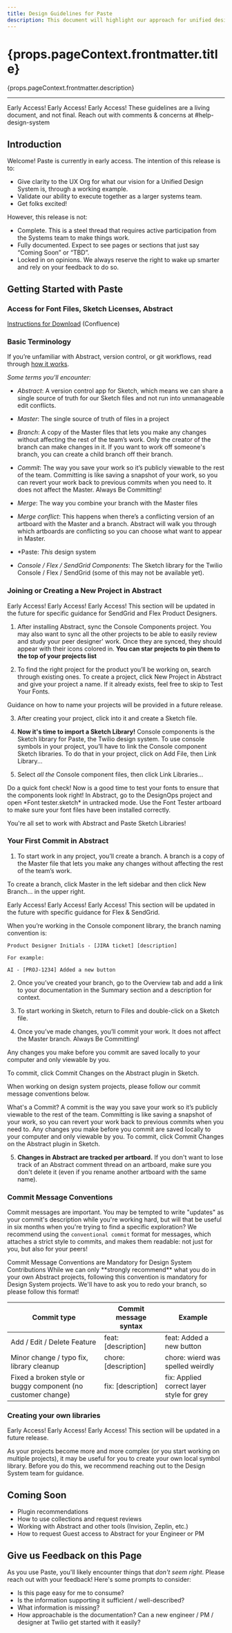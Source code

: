 ```yaml
---
title: Design Guidelines for Paste
description: This document will highlight our approach for unified design libraries, tips for getting started, and similar resources for Product Designers using Paste.
---
```






<content>

<h1>{props.pageContext.frontmatter.title}</h1>

<p>{props.pageContext.frontmatter.description}</p>

</content>

***

<content>
<Callout variant="warning">
  <CalloutTitle as="h4">Early Access! Early Access! Early Access!</CalloutTitle>  
  <CalloutText>These guidelines are a living document, and not final. Reach out with comments &amp; concerns at #help-design-system</CalloutText>
</Callout>

## Introduction

Welcome! Paste is currently in early access. The intention of this release is to:

- Give clarity to the UX Org for what our vision for a Unified Design System is, through a working example. 
- Validate our ability to execute together as a larger systems team. 
- Get folks excited!

However, this release is not:

- Complete. This is a steel thread that requires active participation from the Systems team to make things work.
- Fully documented. Expect to see pages or sections that just say “Coming Soon” or “TBD”.
- Locked in on opinions. We always reserve the right to wake up smarter and rely on your feedback to do so.

## Getting Started with Paste

### Access for Font Files, Sketch Licenses, Abstract

<a href="https://wiki.hq.twilio.com/x/sTQdCw">Instructions for Download</a> (Confluence)

### Basic Terminology

If you’re unfamiliar with Abstract, version control, or git workflows, read through <a href="https://www.goabstract.com/how-it-works/">how it works</a>.

*Some terms you'll encounter:*

- *Abstract*: A version control app for Sketch, which means we can share a single source of truth for our Sketch files and not run into unmanageable edit conflicts.

- *Master*: The single source of truth of files in a project

- *Branch*: A copy of the Master files that lets you make any changes without affecting the rest of the team’s work. Only the creator of the branch can make changes in it. If you want to work off someone's branch, you can create a child branch off their branch.

- *Commit*: The way you save your work so it’s publicly viewable to the rest of the team. Committing is like saving a snapshot of your work, so you can revert your work back to previous commits when you need to. It does not affect the Master. Always Be Committing!

- *Merge*: The way you combine your branch with the Master files

- *Merge conflict*: This happens when there’s a conflicting version of an artboard with the Master and a branch. Abstract will walk you through which artboards are conflicting so you can choose what want to appear in Master.

- *Paste: _This_ design system

- *Console / Flex / SendGrid Components*: The Sketch library for the Twilio Console / Flex / SendGrid (some of this may not be available yet).

### Joining or Creating a New Project in Abstract

<Callout variant="warning">
  <CalloutTitle as="h4">Early Access! Early Access! Early Access!</CalloutTitle>  
  <CalloutText>This section will be updated in the future for specific guidance for SendGrid and Flex Product Designers.</CalloutText>
</Callout>

1. After installing Abstract, sync the Console Components project. You may also want to sync all the other projects to be able to easily review and study your peer designer' work. Once they are synced, they should appear with their icons colored in. **You can star projects to pin them to the top of your projects list**

2. To find the right project for the product you’ll be working on, search through existing ones. To create a project, click New Project in Abstract and give your project a name. If it already exists, feel free to skip to Test Your Fonts.

<Callout>
  <CalloutText>Guidance on how to name your projects will be provided in a future release.</CalloutText>
</Callout>

3. After creating your project, click into it and create a Sketch file.

4. **Now it's time to import a Sketch Library!** Console components is the Sketch library for Paste, the Twilio design system. To use console symbols in your project, you’ll have to link the Console component Sketch libraries. To do that in your project, click on Add File, then Link Library...

5. Select *all the* Console component files, then click Link Libraries...

<Callout>
  <CalloutTitle as="h4">Do a quick font check!</CalloutTitle>    
  <CalloutText>Now is a good time to test your fonts to ensure that the components look right! In Abstract, go to the DesignOps project and open *Font tester.sketch* in untracked mode. Use the Font Tester artboard to make sure your font files have been installed correctly. </CalloutText>
</Callout>

You're all set to work with Abstract and Paste Sketch Libraries!

### Your First Commit in Abstract

1. To start work in any project, you’ll create a branch. A branch is a copy of the Master file that lets you make any changes without affecting the rest of the team’s work.

To create a branch, click Master in the left sidebar and then click New Branch… in the upper right.

<Callout variant="warning">
  <CalloutTitle as="h4">Early Access! Early Access! Early Access!</CalloutTitle>  
  <CalloutText>This section will be updated in the future with specific guidance for Flex &amp; SendGrid.</CalloutText>
</Callout>

When you’re working in the Console component library, the branch naming convention is:

```
Product Designer Initials - [JIRA ticket] [description]

For example:

AI - [PROJ-1234] Added a new button
```

2. Once you’ve created your branch, go to the Overview tab and add a link to your documentation in the Summary section and a description for context.

3. To start working in Sketch, return to Files and double-click on a Sketch file.

4. Once you’ve made changes, you’ll commit your work. It does not affect the Master branch. Always Be Committing!


Any changes you make before you commit are saved locally to your computer and only viewable by you.

To commit, click Commit Changes on the Abstract plugin in Sketch.

When working on design system projects, please follow our commit message conventions below.


<Callout>
  <CalloutTitle as="h4">What's a Commit?</CalloutTitle>
  <CalloutText>A commit is the way you save your work so it’s publicly viewable to the rest of the team. Committing is like saving a snapshot of your work, so you can revert your work back to previous commits when you need to.</CalloutText> 
  <CalloutText marginTop="space40">Any changes you make before you commit are saved locally to your computer and only viewable by you. To commit, click Commit Changes on the Abstract plugin in Sketch.</CalloutText>
</Callout>

5. **Changes in Abstract are tracked per artboard.** If you don't want to lose track of an Abstract comment thread on an artboard, make sure you don't delete it (even if you rename another artboard with the same name).


### Commit Message Conventions

Commit messages are important. You may be tempted to write "updates" as your commit's description while you're working hard, but will that be useful in six months when you're trying to find a specific exploration? We recommend using the `conventional commit` format for messages, which attaches a strict style to commits, and makes them readable: not just for you, but also for your peers!

<Callout variant="warning">
  <CalloutTitle as="h4">Commit Message Conventions are Mandatory for Design System Contributions</CalloutTitle>  
  <CalloutText>While we can only **strongly recommend** what you do in your own Abstract projects, following this convention is mandatory for Design System projects. We'll have to ask you to redo your branch, so please follow this format! </CalloutText>
</Callout>

| Commit type | Commit message syntax | Example |
|--------|--------|--------|
| Add / Edit / Delete Feature | feat: [description] | feat: Added a new button |
| Minor change / typo fix, library cleanup | chore: [description] | chore: wierd was spelled weirdly |
| Fixed a broken style or buggy component (no customer change) | fix: [description] | fix: Applied correct layer style for grey |

### Creating your own libraries

<Callout variant="warning">
  <CalloutTitle as="h4">Early Access! Early Access! Early Access!</CalloutTitle>  
  <CalloutText>This section will be updated in a future release.</CalloutText>
</Callout>

As your projects become more and more complex (or you start working on multiple projects), it may be useful for you to create your own local symbol library. Before you do this, we recommend reaching out to the Design System team for guidance.

## Coming Soon

- Plugin recommendations
- How to use collections and request reviews
- Working with Abstract and other tools (Invision, Zeplin, etc.)
- How to request Guest access to Abstract for your Engineer or PM

## Give us Feedback on this Page

As you use Paste, you'll likely encounter things that _don't seem right_. Please reach out with your feedback! Here's some prompts to consider: 

- Is this page easy for me to consume?
- Is the information supporting it sufficient / well-described?
- What information is missing?
- How approachable is the documentation? Can a new engineer / PM / designer at Twilio get started with it easily?


</content>